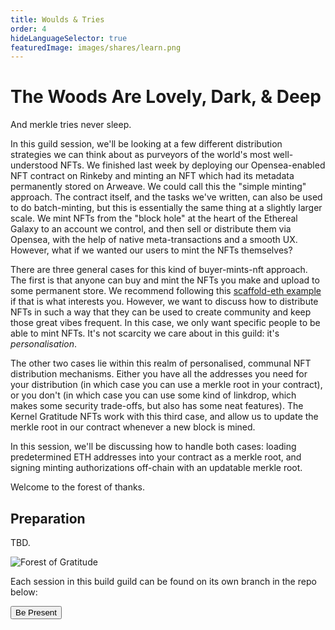 ```yaml
---
title: Woulds & Tries
order: 4
hideLanguageSelector: true
featuredImage: images/shares/learn.png
---
```


# The Woods Are Lovely, Dark, & Deep

And merkle tries never sleep. 

In this guild session, we'll be looking at a few different distribution strategies we can think about as purveyors of the world's most well-understood NFTs. We finished last week by deploying our Opensea-enabled NFT contract on Rinkeby and minting an NFT which had its metadata permanently stored on Arweave. We could call this the "simple minting" approach. The contract itself, and the tasks we've written, can also be used to do batch-minting, but this is essentially the same thing at a slightly larger scale. We mint NFTs from the "block hole" at the heart of the Ethereal Galaxy to an account we control, and then sell or distribute them via Opensea, with the help of native meta-transactions and a smooth UX. However, what if we wanted our users to mint the NFTs themselves?

There are three general cases for this kind of buyer-mints-nft approach. The first is that anyone can buy and mint the NFTs you make and upload to some permanent store. We recommend following this [scaffold-eth example](https://github.com/scaffold-eth/scaffold-eth/tree/buyer-mints-nft) if that is what interests you. However, we want to discuss how to distribute NFTs in such a way that they can be used to create community and keep those great vibes frequent. In this case, we only want specific people to be able to mint NFTs. It's not scarcity we care about in this guild: it's _personalisation_.

The other two cases lie within this realm of personalised, communal NFT distribution mechanisms. Either you have all the addresses you need for your distribution (in which case you can use a merkle root in your contract), or you don't (in which case you can use some kind of linkdrop, which makes some security trade-offs, but also has some neat features). The Kernel Gratitude NFTs work with this third case, and allow us to update the merkle root in our contract whenever a new block is mined.

In this session, we'll be discussing how to handle both cases: loading predetermined ETH addresses into your contract as a merkle root, and signing minting authorizations off-chain with an updatable merkle root.

Welcome to the forest of thanks.

## Preparation

TBD.

<InfoBlock>

<Box>

![Forest of Gratitude](/images/build/forest-of-gratitude.jpg)

Each session in this build guild can be found on its own branch in the repo below:

<Aligner center>
<Button to="https://github.com/kernel-community/nfteasy/tree/lesson-3">Be Present</Button>
</Aligner>

</Box>

</InfoBlock>